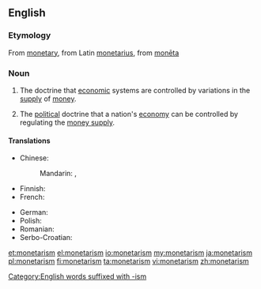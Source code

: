 ==English==
{{wikipedia}}

===Etymology===
From [[monetary]], from Latin [[monetarius]], from [[moneta#Latin|monēta]]

===Noun===
{{en-noun|~}}

# {{lb|en|economics}} The doctrine that [[economic]] systems are controlled by variations in the [[supply]] of [[money]].
# {{lb|en|economics}} The [[political]] doctrine that a nation's [[economy]] can be controlled by regulating the [[money supply]].

====Translations====
{{trans-top}}
* Chinese:
*: Mandarin: {{t|cmn|貨幣主義|sc=Hani}}, {{t+|cmn|货币主义|tr=huòbìzhǔyì|sc=Hani}}
* Finnish: {{t|fi|monetarismi}}
* French: {{t+|fr|monétarisme|m}}
{{trans-mid}}
* German: {{t|de|Monetarismus|m}}
* Polish: {{t|pl|monetaryzm|m}}
* Romanian: {{t|ro|monetarism|n}}
* Serbo-Croatian: {{t+|sh|monetarizam|m}}
{{trans-bottom}}

[[Category:English words suffixed with -ism]]

[[et:monetarism]]
[[el:monetarism]]
[[io:monetarism]]
[[my:monetarism]]
[[ja:monetarism]]
[[pl:monetarism]]
[[fi:monetarism]]
[[ta:monetarism]]
[[vi:monetarism]]
[[zh:monetarism]]